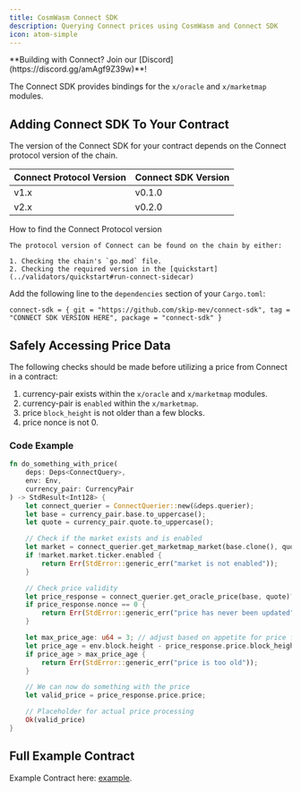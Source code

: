 ```yaml
---
title: CosmWasm Connect SDK
description: Querying Connect prices using CosmWasm and Connect SDK
icon: atom-simple
---
```


<Note>
**Building with Connect? Join our [Discord](https://discord.gg/amAgf9Z39w)**!
</Note>

The Connect SDK provides bindings for the `x/oracle` and `x/marketmap` modules.

## Adding Connect SDK To Your Contract

The version of the Connect SDK for your contract depends on the Connect protocol version of the chain.

| Connect Protocol Version | Connect SDK Version                   |
|--------------------------|---------------------------------------|
| v1.x                     | v0.1.0                                |
| v2.x                     | v0.2.0                                |

<Tip>
    How to find the Connect Protocol version

    The protocol version of Connect can be found on the chain by either:

    1. Checking the chain's `go.mod` file.
    2. Checking the required version in the [quickstart](../validators/quickstart#run-connect-sidecar)
</Tip>

Add the following line to the `dependencies` section of your `Cargo.toml`:

`connect-sdk = { git = "https://github.com/skip-mev/connect-sdk", tag = "CONNECT SDK VERSION HERE", package = "connect-sdk" }`



## Safely Accessing Price Data

The following checks should be made before utilizing a price from Connect in a contract:

1. currency-pair exists within the `x/oracle` and `x/marketmap` modules.
2. currency-pair is `enabled` within the `x/marketmap`.
3. price `block_height` is not older than a few blocks.
4. price nonce is not 0.


### Code Example

```rust contract.rs
fn do_something_with_price(
    deps: Deps<ConnectQuery>,
    env: Env,
    currency_pair: CurrencyPair
) -> StdResult<Int128> {
    let connect_querier = ConnectQuerier::new(&deps.querier);
    let base = currency_pair.base.to_uppercase();
    let quote = currency_pair.quote.to_uppercase();

    // Check if the market exists and is enabled
    let market = connect_querier.get_marketmap_market(base.clone(), quote.clone())?;
    if !market.market.ticker.enabled {
        return Err(StdError::generic_err("market is not enabled"));
    }

    // Check price validity
    let price_response = connect_querier.get_oracle_price(base, quote)?;
    if price_response.nonce == 0 {
        return Err(StdError::generic_err("price has never been updated"));
    }

    let max_price_age: u64 = 3; // adjust based on appetite for price freshness
    let price_age = env.block.height - price_response.price.block_height.unwrap();
    if price_age > max_price_age {
        return Err(StdError::generic_err("price is too old"));
    }

    // We can now do something with the price
    let valid_price = price_response.price.price;

    // Placeholder for actual price processing
    Ok(valid_price)
}
```



## Full Example Contract

Example Contract here: [example](https://github.com/skip-mev/connect-sdk/tree/trunk/contracts/x-oracle-passthrough).


